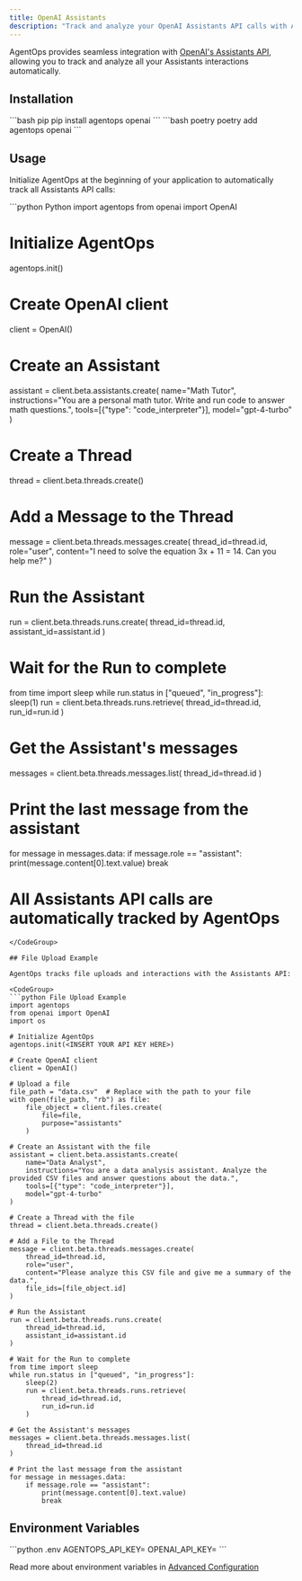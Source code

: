 ```yaml
---
title: OpenAI Assistants
description: "Track and analyze your OpenAI Assistants API calls with AgentOps"
---
```



AgentOps provides seamless integration with [OpenAI's Assistants API](https://platform.openai.com/docs/assistants/overview), allowing you to track and analyze all your Assistants interactions automatically.

## Installation

<CodeTooltip />

<CodeGroup>
  ```bash pip
  pip install agentops openai
  ```
  ```bash poetry
  poetry add agentops openai
  ```
</CodeGroup>

## Usage

Initialize AgentOps at the beginning of your application to automatically track all Assistants API calls:

<CodeGroup>
```python Python
import agentops
from openai import OpenAI

# Initialize AgentOps
agentops.init(<INSERT YOUR API KEY HERE>)

# Create OpenAI client
client = OpenAI()

# Create an Assistant
assistant = client.beta.assistants.create(
    name="Math Tutor",
    instructions="You are a personal math tutor. Write and run code to answer math questions.",
    tools=[{"type": "code_interpreter"}],
    model="gpt-4-turbo"
)

# Create a Thread
thread = client.beta.threads.create()

# Add a Message to the Thread
message = client.beta.threads.messages.create(
    thread_id=thread.id,
    role="user",
    content="I need to solve the equation 3x + 11 = 14. Can you help me?"
)

# Run the Assistant
run = client.beta.threads.runs.create(
    thread_id=thread.id,
    assistant_id=assistant.id
)

# Wait for the Run to complete
from time import sleep
while run.status in ["queued", "in_progress"]:
    sleep(1)
    run = client.beta.threads.runs.retrieve(
        thread_id=thread.id,
        run_id=run.id
    )

# Get the Assistant's messages
messages = client.beta.threads.messages.list(
    thread_id=thread.id
)

# Print the last message from the assistant
for message in messages.data:
    if message.role == "assistant":
        print(message.content[0].text.value)
        break

# All Assistants API calls are automatically tracked by AgentOps
```
</CodeGroup>

## File Upload Example

AgentOps tracks file uploads and interactions with the Assistants API:

<CodeGroup>
```python File Upload Example
import agentops
from openai import OpenAI
import os

# Initialize AgentOps
agentops.init(<INSERT YOUR API KEY HERE>)

# Create OpenAI client
client = OpenAI()

# Upload a file
file_path = "data.csv"  # Replace with the path to your file
with open(file_path, "rb") as file:
    file_object = client.files.create(
        file=file,
        purpose="assistants"
    )

# Create an Assistant with the file
assistant = client.beta.assistants.create(
    name="Data Analyst",
    instructions="You are a data analysis assistant. Analyze the provided CSV files and answer questions about the data.",
    tools=[{"type": "code_interpreter"}],
    model="gpt-4-turbo"
)

# Create a Thread with the file
thread = client.beta.threads.create()

# Add a File to the Thread
message = client.beta.threads.messages.create(
    thread_id=thread.id,
    role="user",
    content="Please analyze this CSV file and give me a summary of the data.",
    file_ids=[file_object.id]
)

# Run the Assistant
run = client.beta.threads.runs.create(
    thread_id=thread.id,
    assistant_id=assistant.id
)

# Wait for the Run to complete
from time import sleep
while run.status in ["queued", "in_progress"]:
    sleep(2)
    run = client.beta.threads.runs.retrieve(
        thread_id=thread.id,
        run_id=run.id
    )

# Get the Assistant's messages
messages = client.beta.threads.messages.list(
    thread_id=thread.id
)

# Print the last message from the assistant
for message in messages.data:
    if message.role == "assistant":
        print(message.content[0].text.value)
        break
```
</CodeGroup>

## Environment Variables

<EnvTooltip />
<CodeGroup>
  ```python .env
  AGENTOPS_API_KEY=<YOUR API KEY>
  OPENAI_API_KEY=<YOUR OPENAI API KEY>
  ```
</CodeGroup>

Read more about environment variables in [Advanced Configuration](/v2/usage/advanced-configuration)

<script type="module" src="/scripts/github_stars.js"></script>
<script type="module" src="/scripts/scroll-img-fadein-animation.js"></script>
<script type="module" src="/scripts/button_heartbeat_animation.js"></script>
<script type="css" src="/styles/styles.css"></script> 